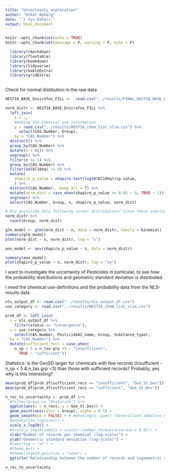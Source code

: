 ```yaml
---
title: "Uncertainty_exploration"
author: "Oskar Nyberg"
date: "`r Sys.Date()`"
output: html_document
---
```


```r
knitr::opts_chunk$set(echo = TRUE)
knitr::opts_chunk$set(message = F, warning = F, echo = F)

  library(rmarkdown)
  library(flextable)
  library(bookdown)
  library(tidyverse)
  library(kableExtra)
  library(gridExtra)
  
```

Check for normal distibution in the raw data
```r
HESTIA_BASE_EnviroTox_FILL <-  read.csv("../results/FINAL_HESTIA_BASE_EnviroTox_FILL.csv")

norm_distr <- HESTIA_BASE_EnviroTox_FILL %>% 
  left_join(
    x = ., 
    #Adding the chemical use information
    y = read.csv("../results/HESTIA_chem_list_slim.csv") %>% 
      select(CAS.Number, Group),
    by = "CAS.Number") %>% 
  distinct() %>% 
  group_by(CAS.Number) %>% 
  mutate(n = n()) %>% 
  ungroup() %>% 
  filter(n >= 3) %>% 
  group_by(CAS.Number) %>% 
  filter(sd(EC10eq) != 0) %>% 
  mutate(
    shapiro_p_value = shapiro.test(log10(EC10eq))$p.value,
    ) %>% 
  distinct(CAS.Number, .keep_all = T) %>% 
  mutate(norm_dist = case_when(shapiro_p_value >= 0.05 ~ 0, TRUE ~ 1)) %>% 
  ungroup() %>% 
  select(CAS.Number, Group, n, shapiro_p_value, norm_dist)

# Are pesticide data following normal distribution? Since these substances are designed to be more toxic to certain species... we need to group data per taxonomic group as well... quite some analysis to be done if i want to continue with this approach. 
norm_distr %>%
  count(Group, norm_dist)

glm_model <- glm(norm_dist ~ n, data = norm_distr, family = binomial)
summary(glm_model)
plot(norm_dist ~ n, norm_distr, log = "x")

aov_model <- aov(shapiro_p_value ~ n, data = norm_distr)

summary(aov_model)
plot(shapiro_p_value ~ n, norm_distr, log = "xy")
```


I want to investigate the uncertainty of Pesticides in particular, to see how the probability distributions and geometric standard deviation is distributed.

I need the chemical use-definitions and the probability data from the NLS-results data

```r

nls_output_df <- read.csv("../results/nls_output_df.csv")
use_category <- read.csv("../results/HESTIA_chem_list_slim.csv")

prob_df <- left_join(
  x = nls_output_df %>% 
    filter(status == "Convergence"), 
  y = use_category %>% 
    select(CAS.Number, PesticideAI_name, Group, Substance_type), 
  by = "CAS.Number") %>% 
  mutate(sufficient_recs = case_when(
    n_sp < 5 & n_tax.grp <3 ~ "insufficient", 
      TRUE ~ "sufficient"))

```

Statistics:
is the GeoSD larger for chemicals with few records (insufficient - n_sp < 5 & n_tax.grp <3) than those with sufficient records?
Probably, yes. why is this interesting?
```r
mean(prob_df[prob_df$sufficient_recs == "insufficient", "Geo_St.Dev"])
mean(prob_df[prob_df$sufficient_recs == "sufficient", "Geo_St.Dev"])


```


```r

n_rec_to_uncertainty <- prob_df %>% 
  #filter(Group == "Pesticide") %>% 
  ggplot(aes(x = n_recs, y = Geo_St.Dev)) +
  geom_point(aes(color = Group), alpha = 0.5) +
  geom_smooth(se = FALSE) + # metod:mgcv::gam() (Generalized additive models with integrated smoothness estimation) is used with formula = y ~ s(x, bs = "cs") with method = "REML".
  #annotation_logticks() +
  scale_x_log10() +
  #scale_y_log10(labels = scales::number_format(accuracy = 0.01)) +
  xlab("Number of records per chemical (log-scale)") +
  ylab("Geometric standard deviation (log-scale)") +
  #labs(tag = "a)") +
  #theme_bw() +
  #theme(legend.position = "none") + 
  ggtitle("Relationship between the number of records and \ngeometric standard deviation per chemical")

n_rec_to_uncertainty
```

